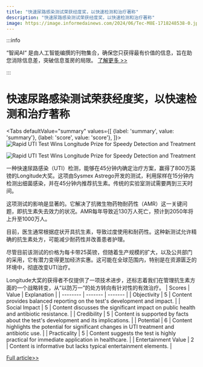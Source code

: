 ```yaml
---
title: "快速尿路感染测试荣获经度奖，以快速检测和治疗著称"
description: "快速尿路感染测试荣获经度奖，以快速检测和治疗著称"
image: https://image.informedainews.com/2024/06/Tec-M8E-1718248538-0.jpg
---
```



:::info

“智闻AI“ 是由人工智能编撰的刊物集合，确保您只获得最有价值的信息，旨在助您消除信息差，突破信息茧房的局限。  [了解更多 >>](/)

:::

# 快速尿路感染测试荣获经度奖，以快速检测和治疗著称


<Tabs
	defaultValue="summary"
	values={[
	{label: 'summary', value: 'summary'},
	{label: 'score', value: 'score'},
]}>
<TabItem value="summary">
<img
  src="https://image.informedainews.com/2024/06/Tec-M8E-1718248538-0.jpg"
  alt="Rapid UTI Test Wins Longitude Prize for Speedy Detection and Treatment"
/>

<img
  src="https://image.informedainews.com/2024/06/Tec-6MF-1718248538-1.jpg"
  alt="Rapid UTI Test Wins Longitude Prize for Speedy Detection and Treatment"
/>



一种快速尿路感染（UTI）检测，能够在45分钟内确定治疗方案，赢得了800万英镑的Longitude大奖。这项由Sysmex Astrego开发的测试，利用尿样在15分钟内检测出细菌感染，并在45分钟内推荐抗生素。传统的实验室测试需要两到三天时间。

这项测试的影响是显著的。它解决了抗微生物药物耐药性（AMR）这一关键问题，即抗生素失去效力的状况。AMR每年导致近130万人死亡，预计到2050年将上升至1000万人。

目前，医生通常根据症状开具抗生素，导致过度使用和耐药性。这种新测试允许精确的抗生素处方，可能减少耐药性并改善患者护理。

尽管目前该测试的价格为每卡带25英镑，但随着生产规模的扩大，以及公共部门的采用，它有潜力变得更加经济实惠。这可能在全球范围内，特别是在资源匮乏的环境中，彻底改变UTI治疗。

Longitude大奖的获得者不仅提供了一项技术进步，还标志着我们在管理抗生素方面的一个战略转变，从“以防万一”的处方转向有针对性的有效治疗。
</TabItem>
<TabItem value="score">
	| Scores     | Value   | Explanation |
	| -------- | ------- | ------- |
	| Objectivity  | 5    | Content provides balanced reporting on the test's development and impact.    |
	| Social Impact | 5     | Content discusses the significant impact on public health and antibiotic resistance.    |
	| Credibility    | 5    | Content is supported by facts about the test's development and its implications.    |
	| Potential    | 6    | Content highlights the potential for significant changes in UTI treatment and antibiotic use.    |
	| Practicality    | 5    | Content suggests the test is highly practical for immediate application in healthcare.    |
	| Entertainment Value    | 2    | Content is informative but lacks typical entertainment elements.    |
</TabItem>
</Tabs>

[Full article>>](https://www.theguardian.com/global-development/article/2024/jun/12/longitude-prize-on-antimicrobial-resistance-uti-urinary-tract-infection-test-antibiotics)
